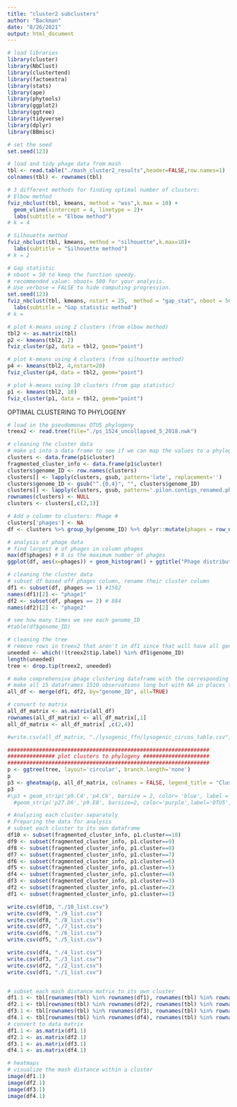 ```yaml
---
title: "cluster2 subclusters"
author: "Backman"
date: "8/26/2021"
output: html_document
---
```


```r
# load libraries
library(cluster)
library(NbClust)
library(clustertend)
library(factoextra)
library(stats)
library(ape)
library(phytools)
library(ggplot2)
library(ggtree)
library(tidyverse)
library(dplyr)
library(BBmisc)
```

```r
# set the seed
set.seed(123)
```

```r
# load and tidy phage data from mash 
tbl <- read.table("./mash_cluster2_results",header=FALSE,row.names=1)
colnames(tbl) <- rownames(tbl)
```

```r
# 3 different methods for finding optimal number of clusters:
# Elbow method
fviz_nbclust(tbl, kmeans, method = "wss",k.max = 10) +
  geom_vline(xintercept = 4, linetype = 2)+
  labs(subtitle = "Elbow method")
# k = 4

# Silhouette method
fviz_nbclust(tbl, kmeans, method = "silhouette",k.max=10)+
  labs(subtitle = "Silhouette method")
# k = 2

# Gap statistic
# nboot = 50 to keep the function speedy. 
# recommended value: nboot= 500 for your analysis.
# Use verbose = FALSE to hide computing progression.
set.seed(123)
fviz_nbclust(tbl, kmeans, nstart = 25,  method = "gap_stat", nboot = 50,k.max=10)+
  labs(subtitle = "Gap statistic method")
# k = 
```

```r
# plot k-means using 2 clusters (from elbow method)
tbl2 <- as.matrix(tbl)
p2 <- kmeans(tbl2, 2)
fviz_cluster(p2, data = tbl2, geom="point")

# plot k-means using 4 clusters (from silhouette method)
p4 <- kmeans(tbl2, 4,nstart=20)
fviz_cluster(p4, data = tbl2, geom="point")

# plot k-means using 10 clusters (from gap statistic)
p1 <- kmeans(tbl2, 10)
fviz_cluster(p1, data = tbl2, geom="point")
```


OPTIMAL CLUSTERING TO PHYLOGENY
```r
# load in the pseudomonas OTU5 phylogeny 
treex2 <- read.tree(file="./ps_1524_uncollapsed_5_2018.nwk")
```


```r
# cleaning the cluster data
# make p1 into a data frame to see if we can map the values to a phylogeny
clusters <- data.frame(p1$cluster)
fragmented_cluster_info <- data.frame(p1$cluster)
clusters$genome_ID <- row.names(clusters)
clusters[] <- lapply(clusters, gsub, pattern='late', replacement='')
clusters$genome_ID <- gsub("^.{0,4}", "", clusters$genome_ID)
clusters[] <- lapply(clusters, gsub, pattern='.pilon.contigs_renamed.phages_lysogenic.fas', replacement='')
rownames(clusters) <- NULL
clusters <- clusters[,c(2,1)]

# Add a column to clusters: Phage #
clusters['phages'] <- NA
df <- clusters %>% group_by(genome_ID) %>% dplyr::mutate(phages = row_number())
```


```r
# analysis of phage data
# find largest # of phages in column phages
max(df$phages) # 8 is the maximum number of phages
ggplot(df, aes(x=phages)) + geom_histogram() + ggtitle("Phage distribution") 
```


```r
# cleaning the cluster data
# subset df based off phages column, rename their cluster column
df1 <- subset(df, phages == 1) #1582
names(df1)[2] <- "phage1"
df2 <- subset(df, phages == 2) # 884
names(df2)[2] <- "phage2"

# see how many times we see each genome_ID
#table(df$genome_ID)
```

```r
# cleaning the tree
# remove rows in treex2 that aren't in df1 since that will have all genomes we need
uneeded <- which(!(treex2$tip.label) %in% df1$genome_ID)
length(uneeded)
tree <- drop.tip(treex2, uneeded)
```


```r
# make comprehensive phage clustering dataframe with the corresponding genome as rownames
# make all 15 dataframes 1510 observations long but with NA in places that don't have values
all_df <- merge(df1, df2, by="genome_ID", all=TRUE)

# convert to matrix 
all_df_matrix <- as.matrix(all_df)
rownames(all_df_matrix) <- all_df_matrix[,1]
all_df_matrix <- all_df_matrix[ ,c(2,4)]

#write.csv(all_df_matrix, "./lysogenic_ffn/lysogenic_circos_table.csv")
```


```r
################################################################
############### plot clusters to phylogeny #####################
################################################################
p <- ggtree(tree, layout='circular', branch.length='none')
p
p3 <- gheatmap(p, all_df_matrix, colnames = FALSE, legend_title = "Cluster")
p3
#\p3 + geom_strip('p9.C4','p4.C6', barsize = 2, color= 'blue', label = "Other Pseudomonads", offset = 80, offset.text=1) +
  #geom_strip('p27.D6','p9.E8', barsize=2, color='purple',label='OTU5', offset=80, offset.text=1)
```


```r
# Analyzing each cluster separately
# Preparing the data for analysis
# subset each cluster to its own dataframe
df10 <- subset(fragmented_cluster_info, p1.cluster==10)
df9 <- subset(fragmented_cluster_info, p1.cluster==9)
df8 <- subset(fragmented_cluster_info, p1.cluster==8)
df7 <- subset(fragmented_cluster_info, p1.cluster==7)
df6 <- subset(fragmented_cluster_info, p1.cluster==6)
df5 <- subset(fragmented_cluster_info, p1.cluster==5)
df4 <- subset(fragmented_cluster_info, p1.cluster==4)
df3 <- subset(fragmented_cluster_info, p1.cluster==3)
df2 <- subset(fragmented_cluster_info, p1.cluster==2)
df1 <- subset(fragmented_cluster_info, p1.cluster==1)

write.csv(df10, "./10_list.csv")
write.csv(df9, "./9_list.csv")
write.csv(df8, "./8_list.csv")
write.csv(df7, "./7_list.csv")
write.csv(df6, "./6_list.csv")
write.csv(df5, "./5_list.csv")

write.csv(df4, "./4_list.csv")
write.csv(df3, "./3_list.csv")
write.csv(df2, "./2_list.csv")
write.csv(df1, "./1_list.csv")


# subset each mash distance matrix to its own cluster
df1.1 <- tbl[rownames(tbl) %in% rownames(df1), rownames(tbl) %in% rownames(df1)] 
df2.1 <- tbl[rownames(tbl) %in% rownames(df2), rownames(tbl) %in% rownames(df2)] 
df3.1 <- tbl[rownames(tbl) %in% rownames(df3), rownames(tbl) %in% rownames(df3)] 
df4.1 <- tbl[rownames(tbl) %in% rownames(df4), rownames(tbl) %in% rownames(df4)] 
# convert to data matrix 
df1.1 <- as.matrix(df1.1)
df2.1 <- as.matrix(df2.1)
df3.1 <- as.matrix(df3.1)
df4.1 <- as.matrix(df4.1)

# heatmaps
# visualize the mash distance within a cluster
image(df1.1)
image(df2.1)
image(df3.1)
image(df4.1)
```

